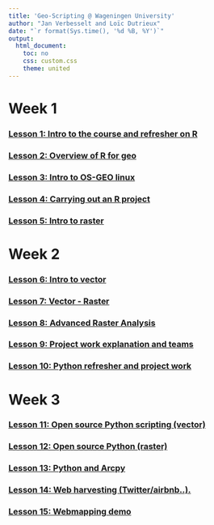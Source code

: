 ```yaml
---
title: 'Geo-Scripting @ Wageningen University'
author: "Jan Verbesselt and Loïc Dutrieux"
date: "`r format(Sys.time(), '%d %B, %Y')`"
output:
  html_document:
    toc: no
    css: custom.css
    theme: united
---
```


# Week 1

### [Lesson 1: Intro to the course and refresher on R](https://geoscripting-wur.github.io/Scripting4GeoIntro/)
### [Lesson 2: Overview of R for geo](https://geoscripting-wur.github.io/Scripting4Geo/)
### [Lesson 3: Intro to OS-GEO linux](http://geoscripting-wur.github.io/Intro2Linux)
### [Lesson 4: Carrying out an R project](http://geoscripting-wur.github.io/RProjectManagement)
### [Lesson 5: Intro to raster](http://geoscripting-wur.github.io/IntroToRaster)

# Week 2
### [Lesson 6: Intro to vector](https://geoscripting-wur.github.io/IntroToVector/)
### [Lesson 7: Vector - Raster](http://geoscripting-wur.github.io/VectorRaster/)
### [Lesson 8: Advanced Raster Analysis](https://geoscripting-wur.github.io/AdvancedRasterAnalysis/)
### [Lesson 9: Project work explanation and teams](https://geoscripting-wur.github.io/ProjectIntro/)
### [Lesson 10: Python refresher and project work](http://www.codecademy.com/en/tracks/python)

# Week 3
### [Lesson 11: Open source Python scripting (vector)](https://geoscripting-wur.github.io/PythonWeek/)
### [Lesson 12: Open source Python (raster)](https://geoscripting-wur.github.io/PythonWeek/)
### [Lesson 13: Python and Arcpy](https://geoscripting-wur.github.io/)
### [Lesson 14: Web harvesting (Twitter/airbnb..).](https://geoscripting-wur.github.io/)
### [Lesson 15: Webmapping demo](https://www.nelen-schuurmans.nl/)
